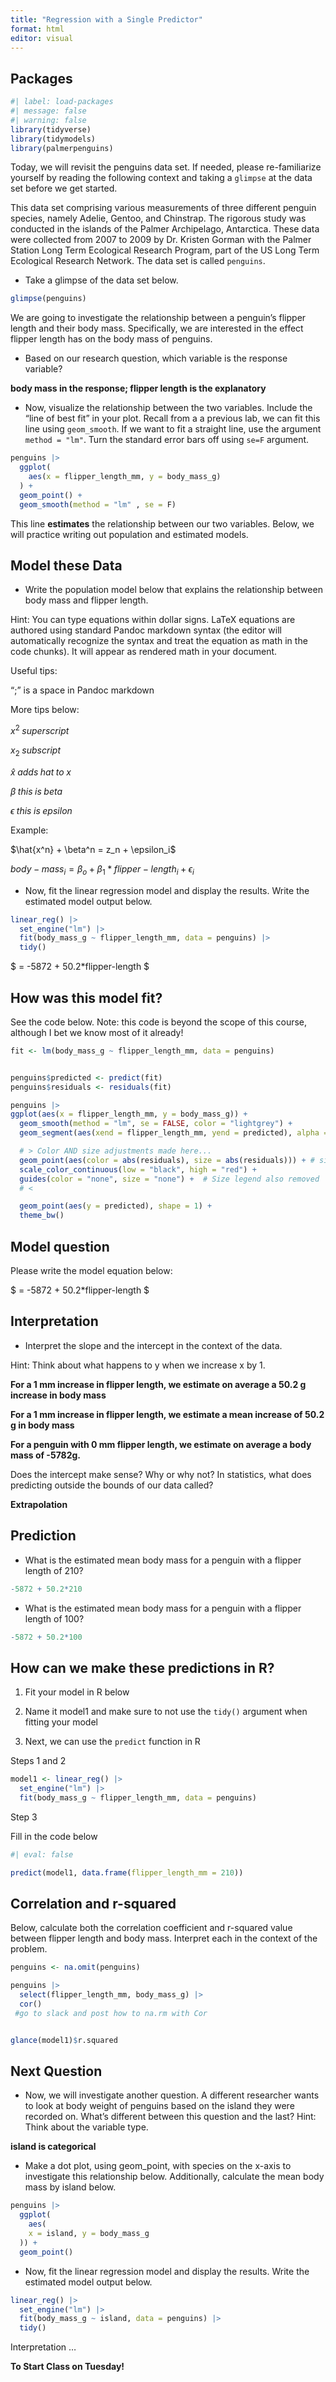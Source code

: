 ```yaml
---
title: "Regression with a Single Predictor"
format: html
editor: visual
---
```


## Packages

```r
#| label: load-packages
#| message: false
#| warning: false
library(tidyverse)
library(tidymodels)
library(palmerpenguins)
```

Today, we will revisit the penguins data set. If needed, please re-familiarize yourself by reading the following context and taking a `glimpse` at the data set before we get started.

This data set comprising various measurements of three different penguin species, namely Adelie, Gentoo, and Chinstrap. The rigorous study was conducted in the islands of the Palmer Archipelago, Antarctica. These data were collected from 2007 to 2009 by Dr. Kristen Gorman with the Palmer Station Long Term Ecological Research Program, part of the US Long Term Ecological Research Network. The data set is called `penguins`.

-   Take a glimpse of the data set below.

```r

glimpse(penguins)

```

We are going to investigate the relationship between a penguin's flipper length and their body mass. Specifically, we are interested in the effect flipper length has on the body mass of penguins.

-   Based on our research question, which variable is the response variable?

**body mass in the response; flipper length is the explanatory**

-   Now, visualize the relationship between the two variables. Include the "line of best fit" in your plot. Recall from a a previous lab, we can fit this line using `geom_smooth`. If we want to fit a straight line, use the argument `method = "lm"`. Turn the standard error bars off using `se=F` argument. 

```r

penguins |>
  ggplot(
    aes(x = flipper_length_mm, y = body_mass_g)
  ) + 
  geom_point() + 
  geom_smooth(method = "lm" , se = F)

```

This line **estimates** the relationship between our two variables. Below, we will practice writing out population and estimated models.

## Model these Data

-   Write the population model below that explains the relationship between body mass and flipper length.

Hint: You can type equations within dollar signs. LaTeX equations are authored using standard Pandoc markdown syntax (the editor will automatically recognize the syntax and treat the equation as math in the code chunks). It will appear as rendered math in your document.

Useful tips:

";" is a space in Pandoc markdown

More tips below:

$x^2 \; superscript$

$x_2 \; subscript$

$\hat{x}\; adds\; hat\; to\; x$

$\beta \; this\; is\; beta$

$\epsilon\; this\; is\; epsilon$

Example:

$\hat{x^n} + \beta^n = z_n + \epsilon_i$

$body-mass_i = \beta_o + \beta_1*flipper-length_i +\epsilon_i$

-   Now, fit the linear regression model and display the results. Write the estimated model output below. 

```r

linear_reg() |>
  set_engine("lm") |>
  fit(body_mass_g ~ flipper_length_mm, data = penguins) |>
  tidy()


```


$\widehat{body-mass} = -5872 + 50.2*flipper-length $

## How was this model fit? 

See the code below. Note: this code is beyond the scope of this course, although I bet we know most of it already!

```r

fit <- lm(body_mass_g ~ flipper_length_mm, data = penguins)


penguins$predicted <- predict(fit)
penguins$residuals <- residuals(fit)

penguins |>
ggplot(aes(x = flipper_length_mm, y = body_mass_g)) +
  geom_smooth(method = "lm", se = FALSE, color = "lightgrey") +
  geom_segment(aes(xend = flipper_length_mm, yend = predicted), alpha = .2) +

  # > Color AND size adjustments made here...
  geom_point(aes(color = abs(residuals), size = abs(residuals))) + # size also mapped
  scale_color_continuous(low = "black", high = "red") +
  guides(color = "none", size = "none") +  # Size legend also removed
  # <

  geom_point(aes(y = predicted), shape = 1) +
  theme_bw()

```


## Model question

Please write the model equation below: 

$\widehat{body-mass} = -5872 + 50.2*flipper-length $

## Interpretation

-   Interpret the slope and the intercept in the context of the data.

Hint: Think about what happens to y when we increase x by 1.

**For a 1 mm increase in flipper length, we estimate on average a 50.2 g increase in body mass**

**For a 1 mm increase in flipper length, we estimate a mean increase of 50.2 g in body mass**

**For a penguin with 0 mm flipper length, we estimate on average a body mass of -5782g.**

Does the intercept make sense? Why or why not? In statistics, what does predicting outside the bounds of our data called?

**Extrapolation** 

## Prediction

-   What is the estimated mean body mass for a penguin with a flipper length of 210?

```r

-5872 + 50.2*210

```

-   What is the estimated mean body mass for a penguin with a flipper length of 100?

```r

-5872 + 50.2*100

```

## How can we make these predictions in R? 

1) Fit your model in R below 

2) Name it model1 and make sure to not use the `tidy()` argument when fitting your model 

3) Next, we can use the `predict` function in R



Steps 1 and 2

```r

model1 <- linear_reg() |>
  set_engine("lm") |>
  fit(body_mass_g ~ flipper_length_mm, data = penguins)

```

Step 3

Fill in the code below

```r
#| eval: false 

predict(model1, data.frame(flipper_length_mm = 210))
```

## Correlation and r-squared 

Below, calculate both the correlation coefficient and r-squared value between flipper length and body mass. Interpret each in the context of the problem. 

```r

penguins <- na.omit(penguins)

penguins |>
  select(flipper_length_mm, body_mass_g) |>
  cor()
 #go to slack and post how to na.rm with Cor


glance(model1)$r.squared

```



## Next Question

-   Now, we will investigate another question. A different researcher wants to look at body weight of penguins based on the island they were recorded on. What's different between this question and the last? Hint: Think about the variable type.

**island is categorical**

-   Make a dot plot, using geom_point, with species on the x-axis to investigate this relationship below. Additionally, calculate the mean body mass by island below.

```r

penguins |>
  ggplot(
    aes(
    x = island, y = body_mass_g
  )) + 
  geom_point()


```

-   Now, fit the linear regression model and display the results. Write the estimated model output below.

```r

linear_reg() |>
  set_engine("lm") |>
  fit(body_mass_g ~ island, data = penguins) |>
  tidy()

```

Interpretation ...

**To Start Class on Tuesday!**


